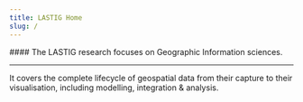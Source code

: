 ```yaml
---
title: LASTIG Home
slug: /
---
```

<ContainerWithSlider>
#### The LASTIG research focuses on Geographic Information sciences.

---

It covers the complete lifecycle of geospatial data from their capture to their visualisation, including modelling, integration & analysis.
</ContainerWithSlider>

<News/>
